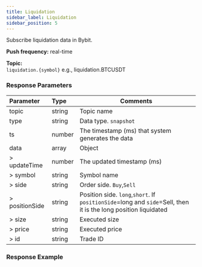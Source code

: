 ```yaml
---
title: Liquidation
sidebar_label: Liquidation
sidebar_position: 5
---
```


Subscribe liquidation data in Bybit.

**Push frequency:** real-time

**Topic:**<br/>
`liquidation.{symbol}` e.g., liquidation.BTCUSDT

### Response Parameters
| Parameter | Type | Comments|
|:----- |:-----|----- |
|topic |string |Topic name |
|type |string |Data type. `snapshot` |
|ts |number |The timestamp (ms) that system generates the data |
|data |array |Object |
|> updateTime |number |The updated timestamp (ms) |
|> symbol |string |Symbol name |
|> side |string |Order side. `Buy`,`Sell` |
|> positionSide |string |Position side. `long`,`short`. If `positionSide`=long and `side`=Sell, then it is the long position liquidated |
|> size |string |Executed size  |
|> price |string |Executed price |
|> id |string |Trade ID |

### Response Example

```json

```